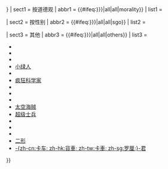 {{Navbox with collapsible sections
| name = 定型角色
| state = {{{state<includeonly>|autocollapse</includeonly>}}}
| bodyclass = hlist
| title = [[定型角色]]
| selected = {{lc:{{{expanded|{{{1|}}}}}}}}
| sect1 = 按道德观
| abbr1 = {{#ifeq:{{lc:{{{expanded|{{{1|}}}}}}}}|all|all|morality}}
| list1 =
 {{Navbox |child
  | group1 = [[英雄]]/[[英雌]]
  | list1 =
   {{Navbox |child|groupstyle=font-weight:normal;
    | groupwidth=9.4em
    | group1 = {{link-en|遗世英雄|Legacy hero}}
    | list1 =
* {{link-en|基督式人物|Christ figure}}
* [[超级英雄]]
    | group2 = {{link-en|勉强型英雄|Reluctant hero}}
    | list2 =
* {{link-en|竞争者 (定型角色)|Contender (stock character)|竞争者}}
    | group3 = [[反英雄]]
    | list3 =
* [[拜伦式英雄]]
* {{link-en|悲剧英雄|Tragic hero}}
    | group4 = 其他
    | list4 =
* [[民族英雄|民间英雄]]
* {{link-en|傻瓜伊万|Ivan the Fool}}
* {{link-en|神话国王|Mythological king}}
* [[圣骑士]]
* {{link-en|小儿子|Youngest son}}
   }}
  | group2 = [[流氓]]
  | list2 =
  {{Navbox |child |groupstyle=font-weight:normal;
    | groupwidth=9.4em
    | group1 = {{link-en|可爱型流氓|Lovable rogue}}
    | list1 =
* {{link-en|绅士侦探|Gentleman detective}}
* {{link-en|杰克 (英雄)|Jack (hero)|杰克}}
* {{link-en|行骗者|Trickster}}
    | group2 = {{link-en|机智奴隶|Tricky slave}}
    | list2 =
* {{link-en|花衣小丑|Harlequin}}
* {{link-en|滑稽仆人|Zanni}}
    | group3 = {{link-en|歹徒 (定型角色)|Outlaw (stock character)|歹徒}}
    | list3 =
* {{link-en|坏男孩 (定型角色)|Bad boy (archetype)|坏男孩}}
* [[义贼|绅士盗贼]]
* {{link-en|流行文化中的海贼|Pirates in popular culture|海贼}}
    | group5 = 其他
    | list5 =
* [[好警察坏警察|好警察和坏警察]]
* {{link-en|浪子 (定型角色)|Rake (character)|浪子}}
   }}
  | group3 = [[反派]]
  | list3 =
  {{Navbox |child |groupstyle=font-weight:normal;
    | groupwidth=9.4em
    | group1 = 非传统反派
    | list1 =
* {{link-en|假英雄|False hero}}
    | group2 = {{link-en|长期间谍|Mole (espionage)}}
    | list2 =
* [[双重间谍]]
* [[邪恶分身]]
    | group3 = [[社会达尔文主义|社会达尔文主义者]]
    | list3 =
* {{link-en|黑暗领主 (虚构作品)|Dark Lord (fiction)|黑暗领主}}
* [[超级坏蛋|超级反派]]
    | group4 = [[怪物]]
    | list4 =
* {{link-en|邪恶小丑|Evil clown}}
* {{link-en|杀人玩具|Killer toys}}
* [[吸血鬼题材的作品列表|吸血鬼]]
* {{link-en|行尸 (定型角色)|Zombie|行尸}}
    | group5 = 其他
    | list5 =
* {{link-en|大话王 (定型角色)|Alazon|大话王}}
* {{link-en|主要敌人|Archenemy}}
* {{link-en|凸眼怪物|Bug-eyed monster}}
* {{link-en|伊戈尔 (定型角色)|Igor (character)|伊戈尔}}
* {{link-en|戴面具的神秘反派|Masked Mystery Villain}}
   }}
 }}

| sect2 = 按性别
| abbr2 = {{#ifeq:{{lc:{{{expanded|{{{1|}}}}}}}}|all|all|sgo}}
| list2 =
 {{Navbox |child
  | group1 = 女性
  | list1 =
   {{Navbox |child|groupstyle=font-weight:normal;
    | groupwidth=9.4em
    | group1 = 迷人型
    | list1 =
* [[美女]]
* [[萝莉]]
* [[美少女]]
* {{le|鄰家女孩 (人物)|Girl next door|邻家女孩}}
* {{link-en|金心妓女|Hooker with a heart of gold}}
* {{link-en|无邪少女 (定型角色)|Ingenue (stock character)|无邪少女}}
* {{link-en|狂躁小妖精梦女孩|Manic Pixie Dream Girl}}
* [[從天而降]]
* [[貓娘]]
* {{le|怪物娘|Monster Girl}}
    | group2 = {{link-en|老巫婆|Hag}}
    | list2 =
* {{link-en|老丑婆|Crone}}
* {{link-en|仙女教母|Fairy godmother}}
* {{link-en|阴暗老女人|La Ruffiana}}
* {{link-en|讨厌的女士|Loathly lady}}
    | group3 = {{link-en|霍克斯女郎|Hawksian woman}}
    | list3 =
* {{link-en|黑暗女士 (定型角色)|Dark Lady (character)|黑暗女士}}
* {{link-en|龙女士|Dragon Lady}}
* [[蛇蝎美人]]
* [[傲娇|外冷内热型]]
    | group4 = {{link-en|文学与文化中的女勇士|Women warriors in literature and culture|女勇士}}
    | list4 =
* [[亚马逊人]]
* {{link-en|丛林女孩 (定型角色)|Jungle girl (stock character)|丛林女孩}}
    | group5 = {{link-en|蜂王 (社会学)|Queen bee (sociology)|蜂王}}
    | list5 =
* {{link-en|冷淡公主|Princesse lointaine}}
* {{link-en|南国美人|Southern belle}}
* [[山谷女孩]]
    | group6 = [[LGBT刻板印象|LGBT]]
    | list6 =
* [[顶底]]
* [[S (文化)|S型]]
* {{link-en|老同|Laotong}}
    | group7 = {{link-en|贵族侍女|Lady-in-waiting}}
    | list7 =
* {{link-en|小鸽子 (定型角色)|Columbina|小鸽子}}
* {{link-en|魔法女友|Magical girlfriend}}
* {{link-en|黑人保姆 (定型角色)|Mammy archetype|黑人保姆}}
    | group8 = {{link-en|怪胎女孩|Geek girl}}
    | list8 =
* {{link-en|猫女士|Cat lady}}
* [[眼镜娘]]
* [[Nerd|书呆子]]
    | group9 = {{link-en|危难少女|Damsel in distress}}
    | list9 =
* {{link-en|最后的女孩|Final girl}}
* {{link-en|公主与龙|Princess and dragon}}
   }}
  | group2 = 男性
  | list2 =
  {{Navbox |child |groupstyle=font-weight:normal;
    | group1 = 英俊{{link-en|花衣小丑|Harlequin}}
    | list1 =
* [[美男]]
* [[正太]]
* {{link-en|美少年 (虚构作品)|Bishōnen|美少年}}
* [[小鲜肉]]
* {{link-en|粉白脸丑角|Pierrot}}
* [[從天而降]]
    | group2 = {{link-en|智慧老人|Wise old man}}
    | list2 =
* {{link-en|老武师|Elderly martial arts master}}
* {{link-en|魔法黑人|Magical Negro}}
    | group3 = 年轻人
    | list3 =
* {{link-en|邻家男孩|Boy next door}}
* {{link-en|杰克 (英雄)|Jack (hero)|杰克}}
* {{link-en|大学运动员|Jock (athlete)}}
* [[好人文化|好小伙]]
* {{link-en|好犹太男孩 (定型角色)|Nice Jewish boy stereotype|好犹太男孩}}
* [[多余人]]
    | group4 = [[白马王子]]
    | list4 =
* {{link-en|漂泊骑士|Knight-errant}}
    | group5 = 原始人
    | list5 =
* [[野孩子]]
* [[高贵野蛮人]]
* {{link-en|穴居人|Caveman}}
* {{link-en|山人|Mountain man}}
    | group6 = [[LGBT刻板印象|LGBT]]
    | list6 =
* [[攻受]]
* [[娈童]]
* [[娘娘腔]]
    | group7 = {{link-en|坏男孩 (定型角色)|Bad boy (archetype)|坏男孩}}
    | list7 =
* {{link-en|花衣不良少年|Pachuco}}
* {{link-en|黑骑士 (定型角色)|Black knight|黑骑士}}
* {{link-en|能人 (定型角色)|Hotshot (stock character)|能人}}
   }}
 }}

| sect3 = 其他
| abbr3 = {{#ifeq:{{lc:{{{expanded|{{{1|}}}}}}}}|all|all|others}}
| list3 =
* {{link-en|赠送者 (童话)|Donor (fairy tale)|赠送者}}
* {{link-en|普通人 (文艺作品)|Everyman|普通人}}
* {{link-en|傻瓜 (定型角色)|Fool (stock character)|傻瓜}}
* [[小绿人 (外星人)|小绿人]]
* {{link-en|有情人 (定型角色)|overs (stock characters)|有情人}}
* [[疯狂科学家]]
* {{link-en|吝啬鬼 (定型角色)|Miser|吝啬鬼}}
* {{link-en|鼹鼠人|Mole people}}
* {{link-en|太空纳粹党|Space Nazis}}
* [[宇宙海盗|太空海贼]]
* [[超级士兵]]
* {{link-en|沼泽怪物|Swamp monster}}
* {{link-en|城镇酒鬼|Town drunk}}
* {{link-en|吸血狼人|Werevamp}}
* [[扶他那里|二形]]
* [[貨車君|-{zh-cn:卡车; zh-hk:貨車; zh-tw:卡車; zh-sg:罗厘;}-君]]
}}<noinclude>
{{doc|content=
{{collapsible option}}
{{collapsible lists option |listnames=Morality, SGO, Others |example=SGO}}

[[Category:社會與社會科學導航模板]]
}}
</noinclude>